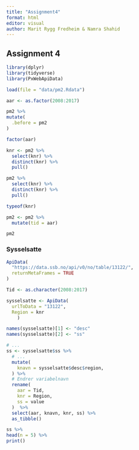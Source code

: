 ```yaml
---
title: "Assignment4"
format: html
editor: visual
author: Marit Rygg Fredheim & Namra Shahid
---
```


## Assignment 4

```r
library(dplyr)
library(tidyverse)
library(PxWebApiData)
```

```r
load(file = "data/pm2.Rdata")
```

```r
aar <- as.factor(2008:2017)
```

```r
pm2 %>%
mutate(
  .before = pm2
)
```

```r
factor(aar) 
```

```r
knr <- pm2 %>%
  select(knr) %>%
  distinct(knr) %>%
  pull()
```

```r
pm2 %>% 
  select(knr) %>%
  distinct(knr) %>%
  pull()


```

```r
typeof(knr)
```

```r
pm2 <- pm2 %>% 
  mutate(tid = aar) 
```

```r
pm2
```

### Sysselsatte

```r
ApiData(
  "https://data.ssb.no/api/v0/no/table/13122/",
  returnMetaFrames = TRUE
)
```

```r
Tid <- as.character(2008:2017)
```

```r
sysselsatte <- ApiData(
  urlToData = "13122",
  Region = knr
    )

names(sysselsatte)[1] <- "desc"
names(sysselsatte)[2] <- "ss"
```

```r
# ...
ss <- sysselsatte$ss %>% 
  # ...
  mutate(
    knavn = sysselsatte$desc$region,
  ) %>% 
  # Endrer variabelnavn
  rename(
    aar = Tid,
    knr = Region,
    ss = value 
  )  %>%
  select(aar, knavn, knr, ss) %>% 
  as_tibble()
```

```r
ss %>%
head(n = 5) %>%
print()
```
